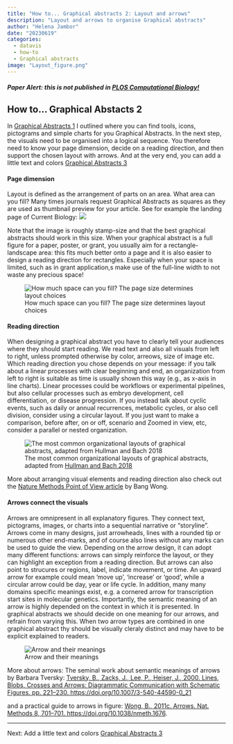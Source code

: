 ```yaml
---
title: "How to... Graphical abstracts 2: Layout and arrows"
description: "Layout and arrows to organise Graphical abstracts"
author: "Helena Jambor"
date: "20230619"
categories:
  - datavis
  - how-to
  - Graphical abstracts
image: "Layout_figure.png"
---
```

##### Paper Alert: this is not published in <a href= https://dx.plos.org/10.1371/journal.pcbi.1011789>PLOS Computational Biology!</a>

## How to... Graphical Abstacts 2
In [Graphical Abstracts 1](../GraphicalAbstract_1/index.qmd) I outlined where you can find tools, icons, pictograms and simple charts for you Graphical Abstracts. In the next step, the visuals need to be organised into a logical sequence. You therefore need to know your page dimension, decide on a reading direction, and then support the chosen layout with arrows. And at the very end, you can add a little text and colors 
[Graphical Abstracts 3](../GraphicalAbstracts_3/GraphicalAbstracts.qmd)

#### Page dimension
Layout is defined as the arrangement of parts on an area. What area can you fill? Many times journals request Graphical Abstracts as squares as they are used as thumbnail preview for your article. See for example the landing page of Current Biology: 
![](CurrentBio.png)

Note that the image is roughly stamp-size and that the best graphical abstracts should work in this size. 
When your graphical abstract is a full figure for a paper, poster, or grant, you usually aim for a rectangle-landscape area: this fits much better onto a page and it is also easier to design a reading direction for rectangles. Especially when your space is limited, such as in grant application,s make use of the full-line width to not waste any precious space!

![How much space can you fill? The page size determines layout choices](Layout_dimensions2-01.png)

#### Reading direction
When designing a graphical abstract you have to clearly tell your audiences where they should start reading. We read text and also all visuals from left to right, unless prompted otherwise by color, arreows, size of image etc.  
Which reading direction you chose depends on your message: if you talk about a linear processes with clear beginning and end, an organization from left to right is  suitable as time is usually shown this way (e.g., as x-axis in line charts). Linear processes could be workflows or experimental pipelines, but also cellular processes such as embryo development, cell differentiation, or disease progression. 
If you instead talk about cyclic events, such as daily or annual recurrences,  metabolic cycles, or also cell division, consider using a circular layout. 
If you just want to make a comparison, before after, on or off, scenario and Zoomed in view, etc, consider a parallel or nested organization.

![The most common organizational layouts of graphical abstracts, adapted from <a href= "https://link.springer.com/chapter/10.1007/978-3-319-91376-6_19"> Hullman and Bach 2018</a>](Layout_figure.png)

More about arranging visual elements and reading direction also check out the <a href="https://www.nature.com/articles/nmeth.1711">Nature Methods Point of View article</a> by Bang Wong. 


#### Arrows connect the visuals
Arrows are omnipresent in all explanatory figures. They connect text, pictograms, images, or charts into a sequential narrative or “storyline”. 
Arrows come in many designs, just arrowheads, lines with a rounded tip or numerous other end-marks, and of course also lines without any marks can be used to guide the view. 
Depending on the arrow design, it can adopt many different functions: arrows can simply reinforce the layout, or they can highlight an exception from a reading direction. But arrows can also point to strucures or regions, label, indicate movement, or time. An upward arrow for example could mean ‘move up’, ‘increase’ or ‘good’, while a circular arrow could be day, year or life cycle. In addition, many many domains specific meanings exist, e.g. a cornered arrow for transcription start sites in molecular genetics. 
Importantly, the semantic meaning of an arrow is highly depended on the context in which it is presented. In graphical abstracts we should decide on one meaning for our arrows, and refrain from varying this. When two arrow types are combined in one graphical abstract thy should be visually cleraly distinct and may have to be explicit explained to readers. 

![Arrow and their meanings](Arrows-01.png)


More about arrows: 
The seminal work about semantic meanings of arrows by Barbara Tversky: 
<a href= "https://link.springer.com/chapter/10.1007/3-540-44590-0_21">Tversky, B., Zacks, J., Lee, P., Heiser, J., 2000. Lines, Blobs, Crosses and Arrows: Diagrammatic Communication with Schematic Figures. pp. 221–230. https://doi.org/10.1007/3-540-44590-0_21</a>

and a practical guide to arrows in figure: 
<a href="https://www.nature.com/articles/nmeth.1676">Wong, B., 2011c. Arrows. Nat. Methods 8, 701–701. https://doi.org/10.1038/nmeth.1676</a>. 

****

Next: Add a little text and colors [Graphical Abstracts 3](../GraphicalAbstracts_3/GraphicalAbstracts.qmd)

